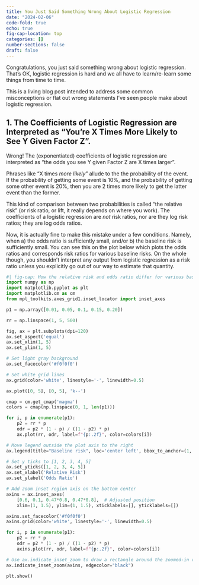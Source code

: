 ```yaml
---
title: You Just Said Something Wrong About Logistic Regression
date: "2024-02-06"
code-fold: true
echo: true
fig-cap-location: top
categories: []
number-sections: false
draft: false
---
```



Congratulations, you just said something wrong about logistic regression.  That's OK, logistic regression is hard and we all have to learn/re-learn some things from time to time.

This is a living blog post intended to address some common misconceptions or flat out wrong statements I've seen people make about logistic regression.

## 1.  The Coefficients of Logistic Regression are Interpreted as "You're X Times More Likely to See Y Given Factor Z".  

Wrong!  The (exponentiated) coefficients of logistic regression are interpreted as "the odds you see Y given Factor Z are X times larger".

Phrases like "X times _more likely_" allude to the the probability of the event.  If the probability of getting some event is 10%, and the probability of getting some other event is 20%, then you are 2 times more likely to get the latter event than the former.  

This kind of comparison between two probabilities is called "the relative risk" (or risk ratio, or lift, it really depends on where you work).  The coefficients of a logistic regression are _not_ risk ratios, nor are they log risk ratios; they are log odds ratios.

Now, it is actually fine to make this mistake under a few conditions.  Namely, when a) the odds ratio is sufficiently small, and/or b) the baseline risk is sufficiently small.  You can see this on the plot below which plots the odds ratios and corresponds risk ratios for various baseline risks.  On the whole though, you shouldn't interpret any output from logistic regression as a risk ratio unless you explicitly go out of our way to estimate that quantity.



```python
#| fig-cap: How the relative risk and odds ratio differ for various baseline risks.  For each basline risk, we can compute the associated probabiltity given the relative risk.  Given that probability, we can also compute the odds ratio.  
import numpy as np
import matplotlib.pyplot as plt
import matplotlib.cm as cm
from mpl_toolkits.axes_grid1.inset_locator import inset_axes

p1 = np.array([0.01, 0.05, 0.1, 0.15, 0.20])

rr = np.linspace(1, 5, 500)

fig, ax = plt.subplots(dpi=120)
ax.set_aspect('equal')
ax.set_xlim(1, 5)
ax.set_ylim(1, 5)

# Set light gray background
ax.set_facecolor('#f0f0f0')

# Set white grid lines
ax.grid(color='white', linestyle='-', linewidth=0.5)

ax.plot([0, 5], [0, 5], 'k--')

cmap = cm.get_cmap('magma')
colors = cmap(np.linspace(0, 1, len(p1)))

for i, p in enumerate(p1):
    p2 = rr * p
    odr = p2 * (1 - p) / ((1 - p2) * p)
    ax.plot(rr, odr, label=f"{p:.2f}", color=colors[i])

# Move legend outside the plot axis to the right
ax.legend(title="Baseline risk", loc='center left', bbox_to_anchor=(1, 0.5))

# Set y ticks to [1, 2, 3, 4, 5]
ax.set_yticks([1, 2, 3, 4, 5])
ax.set_xlabel('Relative Risk')
ax.set_ylabel('Odds Ratio')

# Add zoom inset region axis on the bottom center
axins = ax.inset_axes(
    [0.6, 0.1, 0.47*0.8, 0.47*0.8],  # Adjusted position
    xlim=(1, 1.5), ylim=(1, 1.5), xticklabels=[], yticklabels=[])

axins.set_facecolor('#f0f0f0')
axins.grid(color='white', linestyle='-', linewidth=0.5)

for i, p in enumerate(p1):
    p2 = rr * p
    odr = p2 * (1 - p) / ((1 - p2) * p)
    axins.plot(rr, odr, label=f"{p:.2f}", color=colors[i])

# Use ax.indicate_inset_zoom to draw a rectangle around the zoomed-in region
ax.indicate_inset_zoom(axins, edgecolor="black")

plt.show()

```


